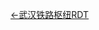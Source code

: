 <noinclude>[[Template:武汉铁路枢纽RDT|←武汉铁路枢纽RDT]]</noinclude>
{{routemap|map=
CONTg\uCONTg
LSTR2!~uhSTRc2\uLSTR3
uLSTR+1\LSTR+4!~uhSTRc4
uexCONTgq\ueABZg+r\HST\
uHST\STR
uABZg2\BST
uSTR\mKRZ2+4u
\uSTR\STR\uHST2+4
\\uSTR\ABZg+l\KBSTeq\uCONT4
uHST\BST
uSTR2\BST
\mKRZ2+4u
\\HST!~HUBaq\uHST+4!~HUBeq
\\BST\uCONTf
\CONTf
}}